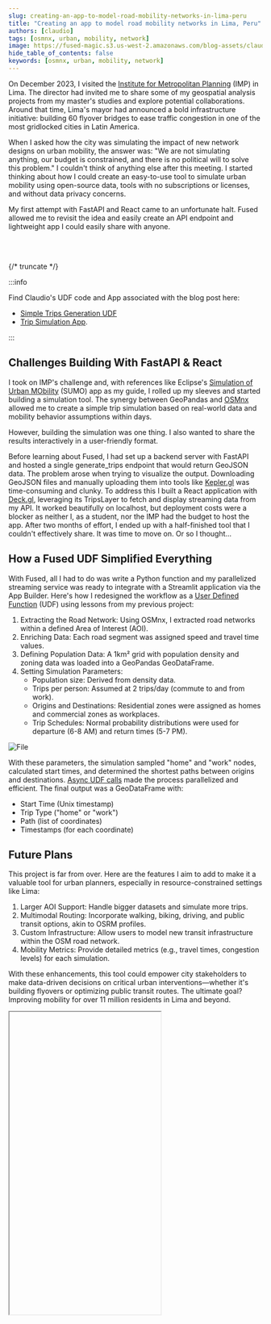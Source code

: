 ```yaml
---
slug: creating-an-app-to-model-road-mobility-networks-in-lima-peru
title: "Creating an app to model road mobility networks in Lima, Peru"
authors: [claudio]
tags: [osmnx, urban, mobility, network]
image: https://fused-magic.s3.us-west-2.amazonaws.com/blog-assets/claudio_social.png
hide_table_of_contents: false
keywords: [osmnx, urban, mobility, network]
---
```



On December 2023, I visited the [Institute for Metropolitan Planning](https://portal.imp.gob.pe/) (IMP) in Lima. The director had invited me to share some of my geospatial analysis projects from my master's studies and explore potential collaborations. Around that time, Lima's mayor had announced a bold infrastructure initiative: building 60 flyover bridges to ease traffic congestion in one of the most gridlocked cities in Latin America.

When I asked how the city was simulating the impact of new network designs on urban mobility, the answer was: "We are not simulating anything, our budget is constrained, and there is no political will to solve this problem." I couldn't think of anything else after this meeting. I started thinking about how I could create an easy-to-use tool to simulate urban mobility using open-source data, tools with no subscriptions or licenses, and without data privacy concerns.

My first attempt with FastAPI and React came to an unfortunate halt. Fused allowed me to revisit the idea and easily create an API endpoint and lightweight app I could easily share with anyone.


<ReactPlayer playsinline={true} className="video__player" playing={true} muted={true} controls height="100%" url="https://fused-magic.s3.us-west-2.amazonaws.com/blog-assets/claudio.mp4" width="100%" />

<br></br>

{/* truncate */}

:::info

Find Claudio's UDF code and App associated with the blog post here:
- [Simple Trips Generation UDF](https://www.fused.io/workbench/catalog/Simple_Trips_Gen_Lima-bee0d668-9c1a-4c56-8657-2119e3c01edf)
- [Trip Simulation App](https://www.fused.io/workbench/apps#app/s/i/fa_4IuAi7YDQtqb8Nn2Zw1gHs).

:::





## Challenges Building With FastAPI & React

I took on IMP's challenge and, with references like Eclipse's [Simulation of Urban MObility](https://eclipse.dev/sumo/) (SUMO) app as my guide, I rolled up my sleeves and started building a simulation tool. The synergy between GeoPandas and [OSMnx](https://osmnx.readthedocs.io/en/stable/) allowed me to create a simple trip simulation based on real-world data and mobility behavior assumptions within days.

However, building the simulation was one thing. I also wanted to share the results interactively in a user-friendly format.

Before learning about Fused, I had set up a backend server with FastAPI and hosted a single generate_trips endpoint that would return GeoJSON data. The problem arose when trying to visualize the output. Downloading GeoJSON files and manually uploading them into tools like [Kepler.gl](https://kepler.gl/) was time-consuming and clunky. To address this I built a React application with [Deck.gl](https://deck.gl/), leveraging its TripsLayer to fetch and display streaming data from my API. It worked beautifully on localhost, but deployment costs were a blocker as neither I, as a student, nor the IMP had the budget to host the app. After two months of effort, I ended up with a half-finished tool that I couldn't effectively share. It was time to move on. Or so I thought…

## How a Fused UDF Simplified Everything

With Fused, all I had to do was write a Python function and my parallelized streaming service was ready to integrate with a Streamlit application via the App Builder. Here's how I redesigned the workflow as a [User Defined Function](/core-concepts/write/) (UDF) using lessons from my previous project:

1. Extracting the Road Network: Using OSMnx, I extracted road networks within a defined Area of Interest (AOI).
2. Enriching Data: Each road segment was assigned speed and travel time values.
3. Defining Population Data: A 1km² grid with population density and zoning data was loaded into a GeoPandas GeoDataFrame.
4. Setting Simulation Parameters:
    - Population size: Derived from density data.
    - Trips per person: Assumed at 2 trips/day (commute to and from work).
    - Origins and Destinations: Residential zones were assigned as homes and commercial zones as workplaces.
    - Trip Schedules: Normal probability distributions were used for departure (6-8 AM) and return times (5-7 PM).


<div style={{textAlign: 'center'}}>
<img src={ImageUdfLima} alt="File"/>
</div>


With these parameters, the simulation sampled "home" and "work" nodes, calculated start times, and determined the shortest paths between origins and destinations. [Async UDF calls](/core-concepts/async/) made the process parallelized and efficient. The final output was a GeoDataFrame with:

- Start Time (Unix timestamp)
- Trip Type ("home" or "work")
- Path (list of coordinates)
- Timestamps (for each coordinate)

## Future Plans

This project is far from over. Here are the features I aim to add to make it a valuable tool for urban planners, especially in resource-constrained settings like Lima:

1. Larger AOI Support: Handle bigger datasets and simulate more trips.
2. Multimodal Routing: Incorporate walking, biking, driving, and public transit options, akin to OSRM profiles.
3. Custom Infrastructure: Allow users to model new transit infrastructure within the OSM road network.
4. Mobility Metrics: Provide detailed metrics (e.g., travel times, congestion levels) for each simulation.

With these enhancements, this tool could empower city stakeholders to make data-driven decisions on critical urban interventions—whether it's building flyovers or optimizing public transit routes. The ultimate goal? Improving mobility for over 11 million residents in Lima and beyond.



<div style={{marginTop: '2rem'}}>
<Iframe
  id="claudio"
  code={CODE}
  height="600px"
  useResizer={false}
/>
</div>
